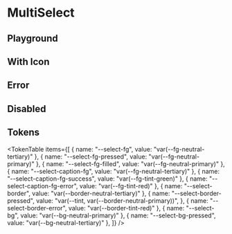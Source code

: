 



<Meta title="MultiSelect" of={MultiSelectStories} />

# MultiSelect

<ThemeSelect />

## Playground

<Canvas of={MultiSelectStories.Default} />
<Controls />

## With Icon

<Canvas of={MultiSelectStories.With_Icon} />

## Error

<Canvas of={MultiSelectStories.Error} />

## Disabled

<Canvas of={MultiSelectStories.Disabled} />

## Tokens

<TokenTable
  items={[
    { name: "--select-fg", value: "var(--fg-neutral-tertiary)" },
    { name: "--select-fg-pressed", value: "var(--fg-neutral-primary)" },
    { name: "--select-fg-filled", value: "var(--fg-neutral-primary)" },
    { name: "--select-caption-fg", value: "var(--fg-neutral-tertiary)" },
    { name: "--select-caption-fg-success", value: "var(--fg-tint-green)" },
    { name: "--select-caption-fg-error", value: "var(--fg-tint-red)" },
    { name: "--select-border", value: "var(--border-neutral-tertiary)" },
    {
      name: "--select-border-pressed",
      value: "var(--tint, var(--border-neutral-primary))",
    },
    { name: "--select-border-error", value: "var(--border-tint-red)" },
    { name: "--select-bg", value: "var(--bg-neutral-primary)" },
    { name: "--select-bg-pressed", value: "var(--bg-neutral-tertiary)" },
  ]}
/>

<Toaster position="bottom-right" />
